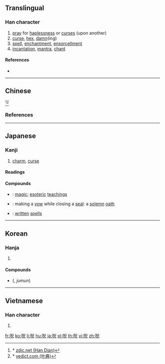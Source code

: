 {{also|咒}}
==Translingual==

===Han character===
{{Han char|rn=30|rad=口|as=05|sn=8|four=|canj=RRHU|ids=⿰口兄}}

# [[pray]] for [[haplessness]] or [[curse]]s (upon another)
# [[curse]], [[hex]], [[damn]](ing)
# [[spell]], [[enchantment]], [[ensorcell]]ment
# [[incantation]], [[mantra]], [[chant]]

====References====
* {{Han ref|kx=0182.020|dkj=03443|dj=0401.020|hdz=10601.030|uh=546A}}

----

==Chinese==
{{zh-see|咒|v}}<ref>* [http://www.zdic.net/z/16/js/546A.htm zdic.net (Han Dian)]</ref><ref>* [http://yedict.com/htm/54/546A.htm yedict.com (叶典)]</ref>

===References===
<references />

----

==Japanese==

===Kanji===
{{ja-kanji|grade=7|rs=口05|style=s|kyu=咒}}

# [[charm]], [[curse]]

====Readings====
{{ja-readings|goon=[[しゅ]] (shu)|kanon=[[しゅう]] (shū)|kanyoon=[[じゅ]] (ju)|kun=[[かしる]] (呪る, kashiru), [[しゅす]] (呪す, shusu), [[じゅす]] (呪す, jusu), [[のろう]] (呪う, norou), [[のろい]] (呪い, noroi), [[のろわしい]] (呪わしい, norowashii), [[ほさく]] (呪く, hosaku), [[まじなう]] (呪う, majinau), [[まじない]] (呪い, majinai)}}

====Compounds====
* {{ja-r|呪法|じゅほう}}: [[magic]]; {{qualifier|Buddhism}} [[esoteric]] [[teaching]]s
* {{ja-r|呪印|じゅいん}}: making a [[vow]] while closing a [[seal]]: a [[solemn]] [[oath]]
* {{ja-r|呪符|じゅふ}}: [[written]] [[spell]]s

----

==Korean==

===Hanja===
{{ko-hanja|hangeul=[[주]]|rv=ju|mr=chu|y=cwu}}

# {{rfdef|lang=ko|sort=口05}}

====Compounds====
* {{l|ko|呪文}} ({{l|ko|주문}}, ''jumun'')

----

==Vietnamese==

===Han character===
{{vi-hantu|huếnh|rs=口05}}

# {{rfdef|lang=vi}}

[[fr:呪]]
[[ko:呪]]
[[li:呪]]
[[hu:呪]]
[[ja:呪]]
[[pl:呪]]
[[th:呪]]
[[vi:呪]]
[[zh:呪]]